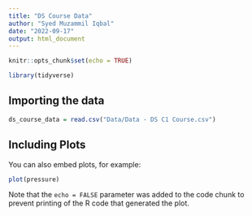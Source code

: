 ```yaml
---
title: "DS Course Data"
author: "Syed Muzammil Iqbal"
date: "2022-09-17"
output: html_document
---
```


```r
knitr::opts_chunk$set(echo = TRUE)

library(tidyverse)
```


## Importing the data

```r


ds_course_data = read.csv("Data/Data - DS C1 Course.csv")
```

## Including Plots

You can also embed plots, for example:

```r
plot(pressure)
```

Note that the `echo = FALSE` parameter was added to the code chunk to prevent printing of the R code that generated the plot.
